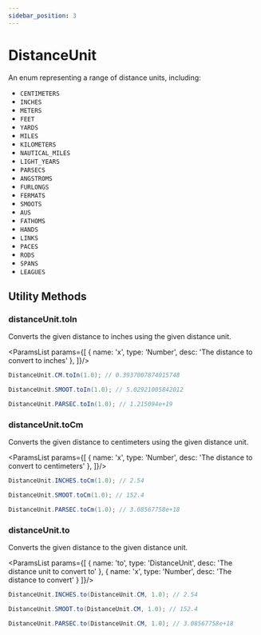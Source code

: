 ```yaml
---
sidebar_position: 3
---
```



# DistanceUnit

An enum representing a range of distance units, including:
 - `CENTIMETERS`
 - `INCHES`
 - `METERS`
 - `FEET`
 - `YARDS`
 - `MILES`
 - `KILOMETERS`
 - `NAUTICAL_MILES`
 - `LIGHT_YEARS`
 - `PARSECS`
 - `ANGSTROMS`
 - `FURLONGS`
 - `FERMATS`
 - `SMOOTS`
 - `AUS`
 - `FATHOMS`
 - `HANDS`
 - `LINKS`
 - `PACES`
 - `RODS`
 - `SPANS`
 - `LEAGUES`

## Utility Methods

### distanceUnit.toIn

Converts the given distance to inches using the given distance unit.

<ParamsList params={[
  {
    name: 'x',
    type: 'Number',
    desc: 'The distance to convert to inches'
  },
]}/>

```java
DistanceUnit.CM.toIn(1.0); // 0.3937007874015748

DistanceUnit.SMOOT.toIn(1.0); // 5.02921005842012

DistanceUnit.PARSEC.toIn(1.0); // 1.215094e+19
```

### distanceUnit.toCm

Converts the given distance to centimeters using the given distance unit.

<ParamsList params={[
  {
    name: 'x',
    type: 'Number',
    desc: 'The distance to convert to centimeters'
  },
]}/>

```java
DistanceUnit.INCHES.toCm(1.0); // 2.54

DistanceUnit.SMOOT.toCm(1.0); // 152.4

DistanceUnit.PARSEC.toCm(1.0); // 3.08567758e+18
```

### distanceUnit.to

Converts the given distance to the given distance unit.

<ParamsList params={[
  {
    name: 'to',
    type: 'DistanceUnit',
    desc: 'The distance unit to convert to'
  },
  {
    name: 'x',
    type: 'Number',
    desc: 'The distance to convert'
  }
]}/>

```java
DistanceUnit.INCHES.to(DistanceUnit.CM, 1.0); // 2.54

DistanceUnit.SMOOT.to(DistanceUnit.CM, 1.0); // 152.4

DistanceUnit.PARSEC.to(DistanceUnit.CM, 1.0); // 3.08567758e+18
```
